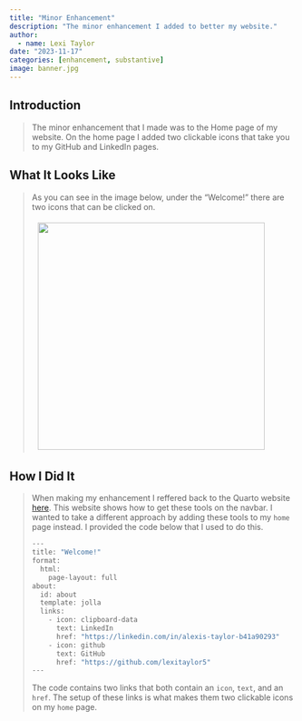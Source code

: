 ```yaml
---
title: "Minor Enhancement"
description: "The minor enhancement I added to better my website."
author:
  - name: Lexi Taylor
date: "2023-11-17"
categories: [enhancement, substantive]
image: banner.jpg
---
```


## Introduction 

<blockquote>
The minor enhancement that I made was to the Home page of my website. On the home page I added two clickable icons that take you to my GitHub and LinkedIn pages.
</blockquote>

## What It Looks Like
<blockquote>
As you can see in the image below, under the "Welcome!" there are two icons that can be clicked on. 

<img src="/images/minor.jpg" style="float: middle; margin: 5px 20px 5px 10px;" width = 400>
</blockquote>


## How I Did It
<blockquote>
When making my enhancement I reffered back to the Quarto website [here](https://quarto.org/docs/websites/website-navigation.html). This website shows how to get these tools on the navbar. I wanted to take a different approach by adding these tools to my `home` page instead. I provided the code below that I used to do this. 

```.js
---
title: "Welcome!"
format:
  html:
    page-layout: full
about:
  id: about
  template: jolla
  links:
    - icon: clipboard-data
      text: LinkedIn
      href: "https://linkedin.com/in/alexis-taylor-b41a90293"
    - icon: github
      text: GitHub
      href: "https://github.com/lexitaylor5"
---
```

The code contains two links that both contain an `icon`, `text`, and an `href`. The setup of these links is what makes them two clickable icons on my `home` page. 

</blockquote>